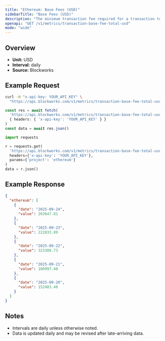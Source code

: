 ```yaml
---
title: "Ethereum: Base Fees (USD)"
sidebarTitle: "Base Fees (USD)"
description: "The minimum transaction fee required for a transaction to be included in a block"
openapi: "GET /v1/metrics/transaction-base-fee-total-usd"
mode: "wide"
---
```


## Overview

- **Unit:** USD
- **Interval:** daily
- **Source:** Blockworks

## Example Request

<CodeGroup>

```bash cURL
curl -H "x-api-key: YOUR_API_KEY" \
  "https://api.blockworks.com/v1/metrics/transaction-base-fee-total-usd?project=ethereum"
```

```typescript TypeScript
const res = await fetch(
  'https://api.blockworks.com/v1/metrics/transaction-base-fee-total-usd?project=ethereum',
  { headers: { 'x-api-key': 'YOUR_API_KEY' } }
)
const data = await res.json()
```

```python Python
import requests

r = requests.get(
  'https://api.blockworks.com/v1/metrics/transaction-base-fee-total-usd',
  headers={'x-api-key': 'YOUR_API_KEY'},
  params={'project': 'ethereum'}
)
data = r.json()
```

</CodeGroup>

## Example Response

```json
{
  "ethereum": [
    {
      "date": "2025-09-24",
      "value": 203647.81
    },
    {
      "date": "2025-09-23",
      "value": 222833.89
    },
    {
      "date": "2025-09-22",
      "value": 323388.73
    },
    {
      "date": "2025-09-21",
      "value": 100997.48
    },
    {
      "date": "2025-09-20",
      "value": 152483.48
    }
  ]
}
```

## Notes
- Intervals are daily unless otherwise noted.
- Data is updated daily and may be revised after late-arriving data.